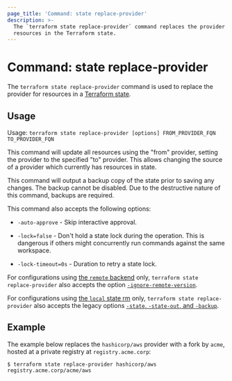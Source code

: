 ```yaml
---
page_title: 'Command: state replace-provider'
description: >-
  The `terraform state replace-provider` command replaces the provider for
  resources in the Terraform state.
---
```


# Command: state replace-provider

The `terraform state replace-provider` command is used to replace the provider
for resources in a [Terraform state](/language/state).

## Usage

Usage: `terraform state replace-provider [options] FROM_PROVIDER_FQN TO_PROVIDER_FQN`

This command will update all resources using the "from" provider, setting the
provider to the specified "to" provider. This allows changing the source of a
provider which currently has resources in state.

This command will output a backup copy of the state prior to saving any
changes. The backup cannot be disabled. Due to the destructive nature
of this command, backups are required.

This command also accepts the following options:

* `-auto-approve` - Skip interactive approval.

* `-lock=false` - Don't hold a state lock during the operation. This is
  dangerous if others might concurrently run commands against the same
  workspace.

* `-lock-timeout=0s` - Duration to retry a state lock.

For configurations using
[the `remote` backend](/language/settings/backends/remote)
only, `terraform state replace-provider`
also accepts the option
[`-ignore-remote-version`](/language/settings/backends/remote#command-line-arguments).

For configurations using
[the `local` state rm](/language/settings/backends/local) only,
`terraform state replace-provider` also accepts the legacy options
[`-state`, `-state-out`, and `-backup`](/language/settings/backends/local#command-line-arguments).

## Example

The example below replaces the `hashicorp/aws` provider with a fork by `acme`, hosted at a private registry at `registry.acme.corp`:

```shell
$ terraform state replace-provider hashicorp/aws registry.acme.corp/acme/aws
```
